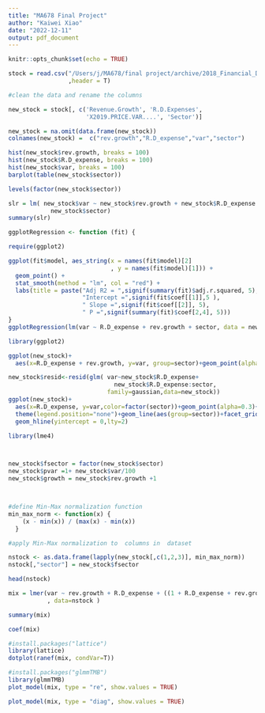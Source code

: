 ```yaml
---
title: "MA678 Final Project"
author: "Kaiwei Xiao"
date: "2022-12-11"
output: pdf_document
---
```


```r
knitr::opts_chunk$set(echo = TRUE)
```

```r
stock = read.csv("/Users/j/MA678/final project/archive/2018_Financial_Data.csv"
                 ,header = T)
```

```r
#clean the data and rename the columns

new_stock = stock[, c('Revenue.Growth', 'R.D.Expenses',
                      'X2019.PRICE.VAR....', 'Sector')]

new_stock = na.omit(data.frame(new_stock))
colnames(new_stock) =  c("rev.growth","R.D_expense","var","sector")
```


```r
hist(new_stock$rev.growth, breaks = 100)
hist(new_stock$R.D_expense, breaks = 100)
hist(new_stock$var, breaks = 100)
barplot(table(new_stock$sector))
```


```r
levels(factor(new_stock$sector))

```

```r
slr = lm( new_stock$var ~ new_stock$rev.growth + new_stock$R.D_expense +
            new_stock$sector)
summary(slr)
```

```r
ggplotRegression <- function (fit) {

require(ggplot2)

ggplot(fit$model, aes_string(x = names(fit$model)[2]
                             , y = names(fit$model)[1])) + 
  geom_point() +
  stat_smooth(method = "lm", col = "red") +
  labs(title = paste("Adj R2 = ",signif(summary(fit)$adj.r.squared, 5),
                     "Intercept =",signif(fit$coef[[1]],5 ),
                     " Slope =",signif(fit$coef[[2]], 5),
                     " P =",signif(summary(fit)$coef[2,4], 5)))
}
ggplotRegression(lm(var ~ R.D_expense + rev.growth + sector, data = new_stock))
```


```r
library(ggplot2)

ggplot(new_stock)+
  aes(x=R.D_expense + rev.growth, y=var, group=sector)+geom_point(alpha=0.3)+stat_smooth(se=FALSE,method="lm",aes(sector=1))+ theme(axis.text.x = element_text(angle = 45, hjust = 1))+theme(legend.position="none")+facet_grid(~sector)+geom_line(alpha=0.3)
```


```r

new_stock$resid<-resid(glm( var~new_stock$R.D_expense+
                              new_stock$R.D_expense:sector, 
                            family=gaussian,data=new_stock))
ggplot(new_stock)+
  aes(x=R.D_expense, y=var,color=factor(sector))+geom_point(alpha=0.3)+stat_smooth(se=FALSE,method="lm")+ theme(axis.text.x = element_text(angle = 45, hjust = 1))+
  theme(legend.position="none")+geom_line(aes(group=sector))+facet_grid(~sector)+
  geom_hline(yintercept = 0,lty=2)
```

```r
library(lme4) 



new_stock$fsector = factor(new_stock$sector)
new_stock$pvar =1+ new_stock$var/100
new_stock$growth = new_stock$rev.growth +1



#define Min-Max normalization function
min_max_norm <- function(x) {
    (x - min(x)) / (max(x) - min(x))
  }

#apply Min-Max normalization to  columns in  dataset

nstock <- as.data.frame(lapply(new_stock[,c(1,2,3)], min_max_norm))
nstock[,"sector"] = new_stock$fsector

head(nstock)
```


```r
mix = lmer(var ~ rev.growth + R.D_expense + ((1 + R.D_expense + rev.growth)|sector)
           , data=nstock )
```


```r
summary(mix)
```

```r
coef(mix)
```

```r
#install.packages("lattice")
library(lattice)
dotplot(ranef(mix, condVar=T))
```

```r
#install.packages("glmmTMB")
library(glmmTMB)
plot_model(mix, type = "re", show.values = TRUE)
```

```r
plot_model(mix, type = "diag", show.values = TRUE)
```

